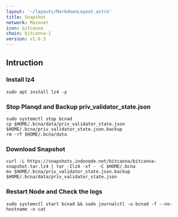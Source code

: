```yaml
---
layout: '~/layouts/MarkdownLayout.astro'
title: Snapshot
network: Mainnet
icon: bitcanna
chain: bitcanna-1
version: v1.6.3
---
```

## Intruction

### Install lz4
```
sudo apt install lz4 -y
```

### Stop Planqd and Backup priv_validator_state.json
```
sudo systemctl stop bcnad
cp $HOME/.bcna/data/priv_validator_state.json $HOME/.bcna/priv_validator_state.json.backup
rm -rf $HOME/.bcna/data
```

### Download Snapshot
```
curl -L https://snapshots.indonode.net/bitcanna/bitcanna-snapshot.tar.lz4 | tar -Ilz4 -xf - -C $HOME/.bcna
mv $HOME/.bcna/priv_validator_state.json.backup $HOME/.bcna/data/priv_validator_state.json
```

### Restart Node and Check the logs

```
sudo systemctl start bcnad && sudo journalctl -u bcnad -f --no-hostname -o cat
```